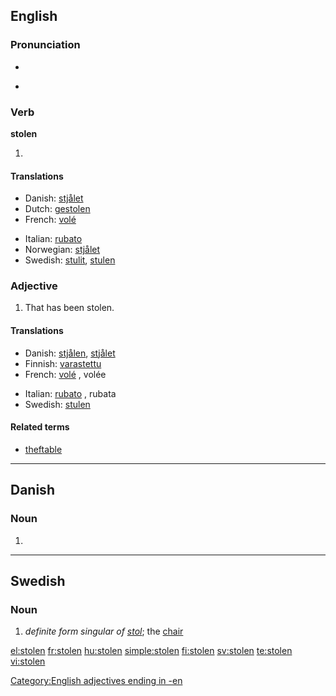 {{also|stollen}}
==English==

===Pronunciation===
* {{IPA|/'stəʊlən/}}
* {{audio|en-us-stolen.ogg|Audio (US)}}
*: {{rhymes|əʊlən}}

===Verb===
'''stolen'''

# {{past participle of|[[steal]]}}

====Translations====
{{trans-top|past participle of ''to steal''}}
* Danish: [[stjålet]]
* Dutch: [[gestolen]]
* French: [[volé]]
{{trans-mid}}
* Italian: [[rubato]]
* Norwegian: [[stjålet]]
* Swedish: [[stulit]], [[stulen]]
{{trans-bottom}}

===Adjective===
{{en-adj|-}}

# That has been stolen.

====Translations====
{{trans-top|that has been stolen}}
* Danish: [[stjålen]], [[stjålet]]
* Finnish: [[varastettu]]
* French: [[volé]] {{m}}, volée {{f}}
{{trans-mid}}
* Italian: [[rubato]] {{m}}, rubata {{f}}
* Swedish: [[stulen]]
{{trans-bottom}}

====Related terms====
* [[theftable]]

----

==Danish==

===Noun===
{{infl|da|noun form|g=c}}

# {{form of|singular definite|stol|lang=Danish}}

----

==Swedish==

===Noun===
{{infl|sv|noun}}

# ''definite form singular of [[stol]]'';  the [[chair]]

[[Category:English adjectives ending in -en]]
[[el:stolen]]
[[fr:stolen]]
[[hu:stolen]]
[[simple:stolen]]
[[fi:stolen]]
[[sv:stolen]]
[[te:stolen]]
[[vi:stolen]]